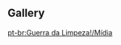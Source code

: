{{Event Tabs}}

==Gallery==
{{Files by Category Gallery|Lean, Mean, Cleaning Machine! Images}}

[[pt-br:Guerra da Limpeza!/Mídia]]